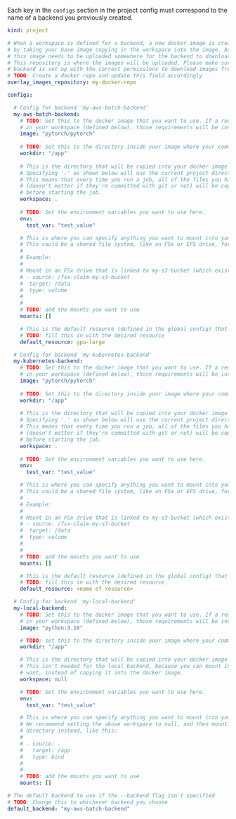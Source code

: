 <Note>Each key in the `configs` section in the project config must correspond to the name of a backend you previously created.</Note>

```yaml
kind: project

# When a workspace is defined for a backend, a new docker image is created
# by taking your base image copying in the workspace into the image. As a result,
# this image needs to be uploaded somewhere for the backend to download it from.
# This repository is where the images will be uploaded. Please make sure that your
# backend is set up with the correct permissions to download images from this repository.
# TODO: Create a docker repo and update this field accordingly
overlay_images_repository: my-docker-repo

configs:

  # Config for backend 'my-aws-batch-backend'
  my-aws-batch-backend:
    # TODO: Set this to the docker image that you want to use. If a requirements.txt is provided 
    # in your workspace (defined below), those requirements will be installed into this image.
    image: "pytorch/pytorch"
  
    # TODO: Set this to the directory inside your image where your command will run.
    workdir: "/app"
  
    # This is the directory that will be copied into your docker image before running it.
    # Specifying '.' as shown below will use the current project directory.
    # This means that every time you run a job, all of the files you have in your project directory
    # (doesn't matter if they're committed with git or not) will be copied into your docker image
    # before starting the job.
    workspace: .
  
    # TODO: Set the environment variables you want to use here.
    env:
      test_var: "test_value"

    # This is where you can specify anything you want to mount into your container.
    # This could be a shared file system, like an FSx or EFS drive, for example.
    # 
    # Example:
    # 
    # Mount in an FSx drive that is linked to my-s3-bucket (which exists in AWS and has been added as storage) into /data inside the container
    # - source: /fsx-claim-my-s3-bucket
    #  target: /data
    #  type: volume
    # 
    # 
    # TODO: add the mounts you want to use
    mounts: []

    # This is the default resource (defined in the global config) that will be used for this backend if no resource is specified
    # TODO: fill this in with the desired resource
    default_resource: gpu-large

  # Config for backend 'my-kubernetes-backend'
  my-kubernetes-backend:
    # TODO: Set this to the docker image that you want to use. If a requirements.txt is provided 
    # in your workspace (defined below), those requirements will be installed into this image.
    image: "pytorch/pytorch"
  
    # TODO: Set this to the directory inside your image where your command will run.
    workdir: "/app"
  
    # This is the directory that will be copied into your docker image before running it.
    # Specifying '.' as shown below will use the current project directory.
    # This means that every time you run a job, all of the files you have in your project directory
    # (doesn't matter if they're committed with git or not) will be copied into your docker image
    # before starting the job.
    workspace: .
  
    # TODO: Set the environment variables you want to use here.
    env:
      test_var: "test_value"

    # This is where you can specify anything you want to mount into your container.
    # This could be a shared file system, like an FSx or EFS drive, for example.
    # 
    # Example:
    # 
    # Mount in an FSx drive that is linked to my-s3-bucket (which exists in AWS and has been added as storage) into /data inside the container
    # - source: /fsx-claim-my-s3-bucket
    #  target: /data
    #  type: volume
    # 
    # 
    # TODO: add the mounts you want to use
    mounts: []

    # This is the default resource (defined in the global config) that will be used for this backend if no resource is specified
    # TODO: fill this in with the desired resource
    default_resource: <name of resource>

  # Config for backend 'my-local-backend'
  my-local-backend:
    # TODO: Set this to the docker image that you want to use. If a requirements.txt is provided 
    # in your workspace (defined below), those requirements will be installed into this image.
    image: "python:3.10"

    # TODO: set this to the directory inside your image where your command will run
    workdir: "/app"

    # This is the directory that will be copied into your docker image before running it.
    # This isn't needed for the local backend, because you can mount in any directory you
    # want, instead of copying it into the docker image.
    workspace: null

    # TODO: Set the environment variables you want to use here.
    env:
      test_var: "test_value"

    # This is where you can specify anything you want to mount into your container.
    # We recommend setting the above workspace to null, and then mounting in your project
    # directory instead, like this:
    # 
    # - source: .
    #   target: /app
    #   type: bind
    # 
    # 
    # TODO: add the mounts you want to use
    mounts: []

# The default backend to use if the --backend flag isn't specified
# TODO: Change this to whichever backend you choose
default_backend: "my-aws-batch-backend"
```
